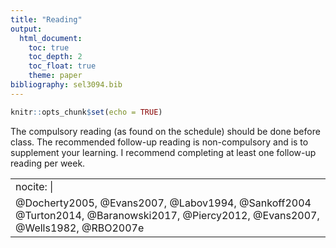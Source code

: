 ```yaml
---
title: "Reading"
output: 
  html_document:
    toc: true
    toc_depth: 2
    toc_float: true
    theme: paper
bibliography: sel3094.bib
---
```




```r
knitr::opts_chunk$set(echo = TRUE)
```

The compulsory reading (as found on the schedule) should be done before class.  The recommended follow-up reading is non-compulsory and is to supplement your learning.  I recommend completing at least one follow-up reading per week.


---
nocite: | 
  @Docherty2005, @Evans2007, @Labov1994, @Sankoff2004 @Turton2014, @Baranowski2017, @Piercy2012, @Evans2007, @Wells1982, @RBO2007e
---
